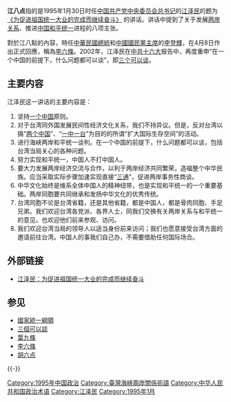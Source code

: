'''江八点'''指的是1995年1月30日时任[[中国共产党中央委员会总书记|中国共产党中央委员会总书记]]的[[江泽民|江泽民]]的题为[https://archive.ph/dqslS 《为促进祖国统一大业的完成而继续奋斗》] {{Wayback|url=https://archive.ph/dqslS |date=20211017220512 }}的讲话。讲话中提到了关于发展[[两岸关系|两岸关系]]、推进[[中国统一|中国和平统一]]进程的八项主张。

對於江八點的內容，時任[[中華民國總統|中華民國總統]]和[[中國國民黨主席|中國國民黨主席]]的[[李登輝|李登輝]]，在4月8日作出正式回應，稱為[[李六條|李六條]]。2002年，江泽民在[[中共十六大|中共十六大]]报告中，再度重申“在一个中国的前提下，什么问题都可以谈”，即[[三个可以谈|三个可以谈]]。

== 主要内容 ==
江泽民这一讲话的主要内容是：
#坚持[[一个中国|一个中国]]原则。
#对于台湾同外国发展民间性经济文化关系，我们不持异议。但是，反对台湾以搞“[[两个中国|两个中国]]”、“[[一中一台|一中一台]]”为目的的所谓“扩大国际生存空间”的活动。
#进行海峡两岸和平统一谈判。在一个中国的前提下，什么问题都可以谈，包括台湾当局关心的各种问题。
#努力实现和平统一，中国人不打中国人。
#要大力发展两岸经济交流与合作，以利于两岸经济共同繁荣，造福整个中华民族。应当采取实际步骤加速实现直接“[[三通|三通]]”，促进两岸事务性商谈。
#中华文化始终是维系全体中国人的精神纽带，也是实现和平统一的一个重要基础。两岸同胞要共同继承和发扬中华文化的优秀传统。
#台湾同胞不论是台湾省籍，还是其他省籍，都是中国人，都是骨肉同胞、手足兄弟。我们欢迎台湾各党派、各界人士，同我们交换有关两岸关系与和平统一的意见，也欢迎他们前来参观、访问。
#我们欢迎台湾当局的领导人以适当身份前来访问；我们也愿意接受台湾方面的邀请前往台湾。中国人的事我们自己办，不需要借助任何国际场合。

==外部链接==
* [http://news.xinhuanet.com/taiwan/2005-01/26/content_2510849.htm 江泽民：为促进祖国统一大业的完成而继续奋斗] {{Wayback|url=http://news.xinhuanet.com/taiwan/2005-01/26/content_2510849.htm |date=20170502171706 }}

==参见==
*[[國家統一綱領|國家統一綱領]]
*[[三個可以談|三個可以談]]
*[[葉九條|葉九條]]
*[[李六條|李六條]]
*[[胡六点|胡六点]]

{{poli-stub}}

{{-}}
{{台湾海峡两岸主题}}

[[Category:1995年中国政治|Category:1995年中国政治]]
[[Category:臺灣海峽兩岸關係術語|Category:臺灣海峽兩岸關係術語]]
[[Category:中华人民共和国政治术语|Category:中华人民共和国政治术语]]
[[Category:江泽民|Category:江泽民]]
[[Category:1995年1月|Category:1995年1月]]